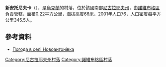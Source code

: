 {{coord|47|45|55|N|32|26|19|E|scale:100000|display=title}}

'''新安托尼夫卡'''（{{lang-uk|Новоантонівка}}），是[[烏克蘭|烏克蘭]]的村落，位於該國南部[[尼古拉耶夫州|尼古拉耶夫州]]，由[[諾維布格區|諾維布格區]]負責管轄，面積0.22平方公里，海拔高度66米，2001年人口76，人口密度每平方公里345.5人。

==參考資料==
* [http://weather.in.ua/ua/nikolaevskaja/17399 Погода в селі Новоантонівка] {{Wayback|url=http://weather.in.ua/ua/nikolaevskaja/17399 |date=20160606191552 }}

[[Category:尼古拉耶夫州村落|Category:尼古拉耶夫州村落]]
[[Category:諾維布格區村落|Category:諾維布格區村落]]


{{Mykolaiv-geo-stub}}